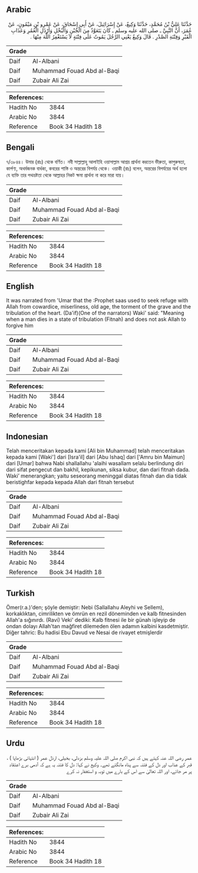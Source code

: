 ## Arabic


<div dir="rtl" lang="ar" style={{fontSize:'larger',backgroundColor:'#f8f9fa',padding:20}}>
حَدَّثَنَا عَلِيُّ بْنُ مُحَمَّدٍ، حَدَّثَنَا وَكِيعٌ، عَنْ إِسْرَائِيلَ، عَنْ أَبِي إِسْحَاقَ، عَنْ عَمْرِو بْنِ مَيْمُونٍ، عَنْ عُمَرَ، أَنَّ النَّبِيَّ ـ صلى الله عليه وسلم ـ كَانَ يَتَعَوَّذُ مِنَ الْجُبْنِ وَالْبُخْلِ وَأَرْذَلِ الْعُمُرِ وَعَذَابِ الْقَبْرِ وَفِتْنَةِ الصَّدْرِ ‏.‏ قَالَ وَكِيعٌ يَعْنِي الرَّجُلَ يَمُوتُ عَلَى فِتْنَةٍ لاَ يَسْتَغْفِرُ اللَّهَ مِنْهَا ‏.‏
</div>
<div style={{backgroundColor:'#f8f9fa',padding:20, marginBottom: 10}}><table> <thead> <tr> <th>Grade</th> <th></th> </tr> </thead> <tbody> <tr><td>Daif</td><td>Al-Albani</td></tr><tr><td>Daif</td><td>Muhammad Fouad Abd al-Baqi</td></tr><tr><td>Daif</td><td>Zubair Ali Zai</td></tr></tbody></table><table> <thead> <tr> <th>References:</th> <th></th> </tr> </thead> <tbody><tr><td>Hadith No</td><td>3844</td></tr><tr><td>Arabic No</td><td>3844</td></tr><tr><td>Reference</td><td>Book 34 Hadith 18</td></tr></tbody></table></div>

## Bengali


<div dir="ltr" lang="bn" style={{fontSize:'larger',backgroundColor:'#f8f9fa',padding:20}}>
৭/৩৮৪৪। উমার (রাঃ) থেকে বর্ণিত। নবী সাল্লাল্লাহু আলাইহি ওয়াসাল্লাম আশ্রয় প্রার্থনা করতেন ভীরুতা, কাপুরুষতা, কার্পণ্য, অথর্বজনক বার্ধক্য, কবরের শাস্তি ও অন্তরের বিপর্যয় থেকে। ওয়াকী (রাঃ) বলেন, অন্তরের বিপর্যয়ের অর্থ হলো যে ব্যক্তি তার পথভ্রষ্টতা থেকে আল্লাহর নিকট ক্ষমা প্রার্থনা না করে মারা যায়।
</div>
<div style={{backgroundColor:'#f8f9fa',padding:20, marginBottom: 10}}><table> <thead> <tr> <th>Grade</th> <th></th> </tr> </thead> <tbody> <tr><td>Daif</td><td>Al-Albani</td></tr><tr><td>Daif</td><td>Muhammad Fouad Abd al-Baqi</td></tr><tr><td>Daif</td><td>Zubair Ali Zai</td></tr></tbody></table><table> <thead> <tr> <th>References:</th> <th></th> </tr> </thead> <tbody><tr><td>Hadith No</td><td>3844</td></tr><tr><td>Arabic No</td><td>3844</td></tr><tr><td>Reference</td><td>Book 34 Hadith 18</td></tr></tbody></table></div>

## English


<div dir="ltr" lang="en" style={{fontSize:'larger',backgroundColor:'#f8f9fa',padding:20}}>
It was narrated from 'Umar that the :Prophet saas used to seek refuge with Allah from cowardice, miserliness, old age, the torment of the grave and the tribulation of the heart. (Da'if)(One of the narrators) Waki' said: "Meaning when a man dies in a state of tribulation (Fitnah) and does not ask Allah to forgive him
</div>
<div style={{backgroundColor:'#f8f9fa',padding:20, marginBottom: 10}}><table> <thead> <tr> <th>Grade</th> <th></th> </tr> </thead> <tbody> <tr><td>Daif</td><td>Al-Albani</td></tr><tr><td>Daif</td><td>Muhammad Fouad Abd al-Baqi</td></tr><tr><td>Daif</td><td>Zubair Ali Zai</td></tr></tbody></table><table> <thead> <tr> <th>References:</th> <th></th> </tr> </thead> <tbody><tr><td>Hadith No</td><td>3844</td></tr><tr><td>Arabic No</td><td>3844</td></tr><tr><td>Reference</td><td>Book 34 Hadith 18</td></tr></tbody></table></div>

## Indonesian


<div dir="ltr" lang="id" style={{fontSize:'larger',backgroundColor:'#f8f9fa',padding:20}}>
Telah menceritakan kepada kami [Ali bin Muhammad] telah menceritakan kepada kami [Waki'] dari [Isra'il] dari [Abu Ishaq] dari ['Amru bin Maimun] dari [Umar] bahwa Nabi shallallahu 'alaihi wasallam selalu berlindung diri dari sifat pengecut dan bakhil, kepikunan, siksa kubur, dan dari fitnah dada. Waki’ menerangkan; yaitu seseorang meninggal diatas fitnah dan dia tidak beristighfar kepada kepada Allah dari fitnah tersebut
</div>
<div style={{backgroundColor:'#f8f9fa',padding:20, marginBottom: 10}}><table> <thead> <tr> <th>Grade</th> <th></th> </tr> </thead> <tbody> <tr><td>Daif</td><td>Al-Albani</td></tr><tr><td>Daif</td><td>Muhammad Fouad Abd al-Baqi</td></tr><tr><td>Daif</td><td>Zubair Ali Zai</td></tr></tbody></table><table> <thead> <tr> <th>References:</th> <th></th> </tr> </thead> <tbody><tr><td>Hadith No</td><td>3844</td></tr><tr><td>Arabic No</td><td>3844</td></tr><tr><td>Reference</td><td>Book 34 Hadith 18</td></tr></tbody></table></div>

## Turkish


<div dir="ltr" lang="tr" style={{fontSize:'larger',backgroundColor:'#f8f9fa',padding:20}}>
Ömer(r.a.)'den; şöyle demiştir: Nebi (Sallallahu Aleyhi ve Sellem), korkaklıktan, cimrilikten ve ömrün en rezil döneminden ve kalb fitnesinden Allah'a sığınırdı. (Ravi) Veki' dediki: Kalb fitnesi ile bir günah işleyip de ondan dolayı Allah'tan mağfiret dilemeden ölen adamın kalbini kasdetmiştir. Diğer tahric: Bu hadisi Ebu Davud ve Nesai de rivayet etmişlerdir
</div>
<div style={{backgroundColor:'#f8f9fa',padding:20, marginBottom: 10}}><table> <thead> <tr> <th>Grade</th> <th></th> </tr> </thead> <tbody> <tr><td>Daif</td><td>Al-Albani</td></tr><tr><td>Daif</td><td>Muhammad Fouad Abd al-Baqi</td></tr><tr><td>Daif</td><td>Zubair Ali Zai</td></tr></tbody></table><table> <thead> <tr> <th>References:</th> <th></th> </tr> </thead> <tbody><tr><td>Hadith No</td><td>3844</td></tr><tr><td>Arabic No</td><td>3844</td></tr><tr><td>Reference</td><td>Book 34 Hadith 18</td></tr></tbody></table></div>

## Urdu


<div dir="rtl" lang="ur" style={{fontSize:'larger',backgroundColor:'#f8f9fa',padding:20}}>
عمر رضی اللہ عنہ کہتے ہیں کہ نبی اکرم صلی اللہ علیہ وسلم بزدلی، بخیلی، ارذل عمر ( انتہائی بڑھاپا ) ، قبر کے عذاب اور دل کے فتنہ سے پناہ مانگتے تھے۔ وکیع نے کہا: دل کا فتنہ یہ ہے کہ آدمی برے اعتقاد پر مر جائے، اور اللہ تعالیٰ سے اس کے بارے میں توبہ و استغفار نہ کرے
</div>
<div style={{backgroundColor:'#f8f9fa',padding:20, marginBottom: 10}}><table> <thead> <tr> <th>Grade</th> <th></th> </tr> </thead> <tbody> <tr><td>Daif</td><td>Al-Albani</td></tr><tr><td>Daif</td><td>Muhammad Fouad Abd al-Baqi</td></tr><tr><td>Daif</td><td>Zubair Ali Zai</td></tr></tbody></table><table> <thead> <tr> <th>References:</th> <th></th> </tr> </thead> <tbody><tr><td>Hadith No</td><td>3844</td></tr><tr><td>Arabic No</td><td>3844</td></tr><tr><td>Reference</td><td>Book 34 Hadith 18</td></tr></tbody></table></div>